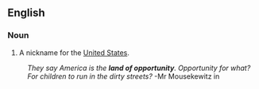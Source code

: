 ==English==

===Noun===
{{infl|en|noun}}
# {{idiom}} A nickname for the [[United States]].
:''They say America is the '''land of opportunity'''. Opportunity for what? For children to run in the dirty streets?'' -Mr Mousekewitz in ''{{w|An American Tail: Fievel Goes West}}''
